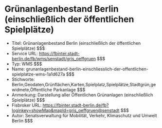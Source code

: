 # Grünanlagenbestand Berlin (einschließlich der öffentlichen Spielplätze)
- Titel: Grünanlagenbestand Berlin (einschließlich der öffentlichen Spielplätze) $$$
- Service URL: https://fbinter.stadt-berlin.de/fb/wms/senstadt/gris_oeffgruen $$$
- Typ: WMS $$$
- Name: grunanlagenbestand-berlin-einschliesslich-der-offentlichen-spielplatze-wms-1a1d627a $$$
- Stichworte: Berlin,Geodaten,Grünflächen,Karten,Spielplatz,Spielplätze,Stadtgrün,gewidmete,Öffentliche Parkanlage $$$
- Anmerkung: Darstellung aller Öffentlichen Grünanlagen (einschließlich Spielplätze) $$$
- Fisbroker URL: https://fbinter.stadt-berlin.de/fb?loginkey=showMap&mapId=gris_oeffgruen@senstadt $$$
- Autor: Senatsverwaltung für Mobilität, Verkehr, Klimaschutz und Umwelt Berlin $$$
